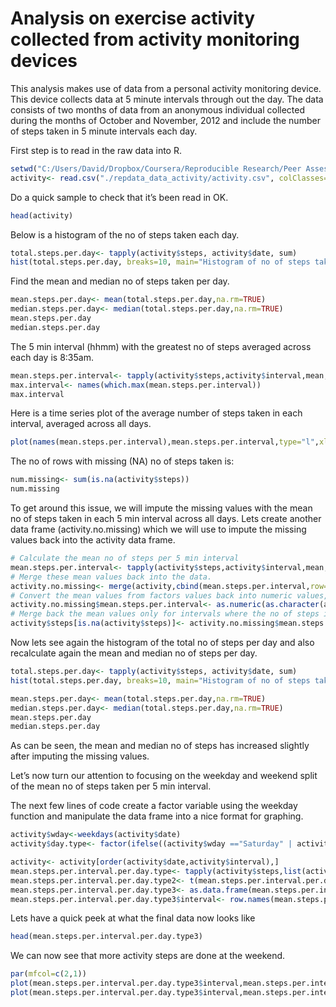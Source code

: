 Analysis on exercise activity collected from activity monitoring devices
========================================================================

This analysis makes use of data from a personal activity monitoring device. This device collects data at 5 minute intervals through out the day. The data consists of two months of data from an anonymous individual collected during the months of October and November, 2012 and include the number of steps taken in 5 minute intervals each day.

First step is to read in the raw data into R. 

```r
setwd("C:/Users/David/Dropbox/Coursera/Reproducible Research/Peer Assessment 1")
activity<- read.csv("./repdata_data_activity/activity.csv", colClasses=c("integer","Date","integer"))
```

Do a quick sample to check that it's been read in OK.
```r
head(activity)
```

Below is a histogram of the no of steps taken each day.

```r
total.steps.per.day<- tapply(activity$steps, activity$date, sum)
hist(total.steps.per.day, breaks=10, main="Histogram of no of steps taken each day")
```

Find the mean and median no of steps taken per day.
```r
mean.steps.per.day<- mean(total.steps.per.day,na.rm=TRUE)
median.steps.per.day<- median(total.steps.per.day,na.rm=TRUE)
mean.steps.per.day
median.steps.per.day
```

The 5 min interval (hhmm) with the greatest no of steps averaged across each day is 8:35am.
```r
mean.steps.per.interval<- tapply(activity$steps,activity$interval,mean,na.rm=TRUE)
max.interval<- names(which.max(mean.steps.per.interval))
max.interval
```

Here is a time series plot of the average number of steps taken in each interval, averaged across all days.
```r
plot(names(mean.steps.per.interval),mean.steps.per.interval,type="l",xlab="Time of Day (hhmm)",ylab="Mean no of steps")
```

The no of rows with missing (NA) no of steps taken is:
```r
num.missing<- sum(is.na(activity$steps))
num.missing
```

To get around this issue, we will impute the missing values with the mean no of steps taken in each 5 min interval across all days. Lets create another data frame (activity.no.missing) which we will use to impute the missing values back into the activity data frame.

```r
# Calculate the mean no of steps per 5 min interval
mean.steps.per.interval<- tapply(activity$steps,activity$interval,mean,na.rm=TRUE)
# Merge these mean values back into the data.
activity.no.missing<- merge(activity,cbind(mean.steps.per.interval,row=row.names(mean.steps.per.interval)),by.x="interval",by.y="row",all.x=TRUE)
# Convert the mean values from factors values back into numeric values,
activity.no.missing$mean.steps.per.interval<- as.numeric(as.character(activity.no.missing$mean.steps.per.interval))
# Merge back the mean values only for intervals where the no of steps is missing (NA)
activity$steps[is.na(activity$steps)]<- activity.no.missing$mean.steps.per.interval[is.na(activity$steps)]
```



Now lets see again the histogram of the total no of steps per day and also recalculate again the mean and median no of steps per day.

```r
total.steps.per.day<- tapply(activity$steps, activity$date, sum)
hist(total.steps.per.day, breaks=10, main="Histogram of no of steps taken each day")
```

```r
mean.steps.per.day<- mean(total.steps.per.day,na.rm=TRUE)
median.steps.per.day<- median(total.steps.per.day,na.rm=TRUE)
mean.steps.per.day
median.steps.per.day
```

As can be seen, the mean and median no of steps has increased slightly after imputing the missing values.

Let's now turn our attention to focusing on the weekday and weekend split of the mean no of steps taken per 5 min interval.

The next few lines of code create a factor variable using the weekday function and manipulate the data frame into a nice format for graphing.

```r
activity$wday<-weekdays(activity$date)
activity$day.type<- factor(ifelse((activity$wday =="Saturday" | activity$wday =="Sunday"),"weekend","weekday"))

activity<- activity[order(activity$date,activity$interval),]
mean.steps.per.interval.per.day.type<- tapply(activity$steps,list(activity$day.type,activity$interval),mean,na.rm=TRUE)
mean.steps.per.interval.per.day.type2<- t(mean.steps.per.interval.per.day.type)
mean.steps.per.interval.per.day.type3<- as.data.frame(mean.steps.per.interval.per.day.type2)
mean.steps.per.interval.per.day.type3$interval<- row.names(mean.steps.per.interval.per.day.type3)
```

Lets have a quick peek at what the final data now looks like

```r
head(mean.steps.per.interval.per.day.type3)
```

We can now see that more activity steps are done at the weekend.
```r
par(mfcol=c(2,1))
plot(mean.steps.per.interval.per.day.type3$interval,mean.steps.per.interval.per.day.type3$weekday,type="l",xlab="Time of Day (hhmm)",ylab="No of steps",main="Weekdays")
plot(mean.steps.per.interval.per.day.type3$interval,mean.steps.per.interval.per.day.type3$weekend,type="l",xlab="Time of Day (hhmm)",ylab="No of steps",main="Weekends")
```

